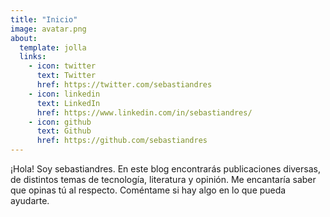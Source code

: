 ```yaml
---
title: "Inicio"
image: avatar.png
about:
  template: jolla
  links:
    - icon: twitter
      text: Twitter
      href: https://twitter.com/sebastiandres
    - icon: linkedin
      text: LinkedIn
      href: https://www.linkedin.com/in/sebastiandres/
    - icon: github
      text: Github
      href: https://github.com/sebastiandres
---
```


¡Hola! Soy sebastiandres. En este blog encontrarás publicaciones diversas, de distintos temas de tecnología, literatura y opinión. Me encantaría saber que opinas tú al respecto. Coméntame si hay algo en lo que pueda ayudarte.

